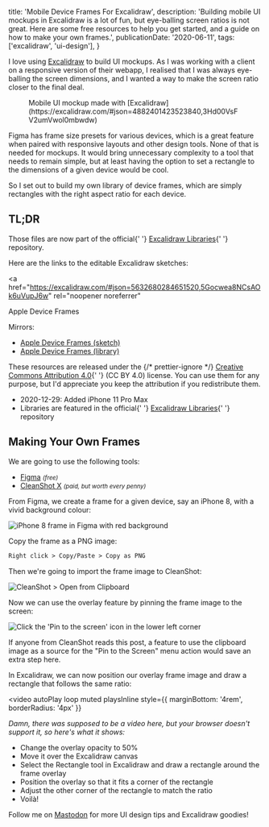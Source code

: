   title: 'Mobile Device Frames For Excalidraw',
  description:
    'Building mobile UI mockups in Excalidraw is a lot of fun, but eye-balling screen ratios is not great. Here are some free resources to help you get started, and a guide on how to make your own frames.',
  publicationDate: '2020-06-11',
  tags: ['excalidraw', 'ui-design'],
}


I love using [Excalidraw](https://excalidraw.com) to build UI mockups. As I was
working with a client on a responsive version of their webapp, I realised that
I was always eye-balling the screen dimensions, and I wanted a way to make the
screen ratio closer to the final deal.

<figure className="mb-8">
  <MobileMockup
    role="img"
    className="dark:hue-rotate-180 dark:invert"
    aria-label="A UI mockup for a product landing page on an iPhone 8"
  />
  <figcaption>
    Mobile UI mockup made with
    [Excalidraw](https://excalidraw.com/#json=4882401423523840,3Hd00VsFV2umVwol0mbwdw)
  </figcaption>
</figure>

Figma has frame size presets for various devices, which is a great feature when paired
with responsive layouts and other design tools. None of that is needed for
mockups. It would bring unnecessary complexity to a tool that needs to remain simple,
but at least having the option to set a rectangle to the dimensions of a given
device would be cool.

So I set out to build my own library of device frames, which are simply rectangles
with the right aspect ratio for each device.

## TL;DR

<Note status="success" icon={FiBook} title="Library files now available">
  Those files are now part of the official{' '}
  <a href="https://libraries.excalidraw.com/">Excalidraw Libraries</a>{' '}
  repository.
</Note>

Here are the links to the editable Excalidraw sketches:


<a
  href="https://excalidraw.com/#json=5632680284651520,5Gocwea8NCsAOk6uVupJ6w"
  rel="noopener noreferrer"
>
  <DiApple className="-mt-1 mr-1 inline-block" /> Apple Device Frames
</a>

<p mb={2}>Mirrors:</p>

- [Apple Device Frames (sketch)](/img/posts/2020/mobile-device-frames-for-excalidraw/apple-device-frames.excalidraw)
- [Apple Device Frames (library)](/img/posts/2020/mobile-device-frames-for-excalidraw/apple-device-frames.excalidrawlib)

<Note title="License" icon={FiFileText}>
  These resources are released under the {/* prettier-ignore */}
  <a href="https://creativecommons.org/licenses/by/4.0/">Creative Commons Attribution 4.0</a>{' '}
  (CC BY 4.0) license. You can use them for any purpose, but I'd appreciate you keep
  the attribution if you redistribute them.
</Note>

<Note status="info" title="Updates">
  <ul>
    <li>2020-12-29: Added iPhone 11 Pro Max</li>
    <li>
      Libraries are featured in the official{' '}
      <a href="https://libraries.excalidraw.com/">Excalidraw Libraries</a>{' '}
      repository
    </li>
  </ul>
</Note>

## Making Your Own Frames

We are going to use the following tools:

- [Figma](https://figma.com) _<small>(free)</small>_
- [CleanShot X](https://cleanshot.com/) _<small>(paid, but worth every penny)</small>_

From Figma, we create a frame for a given device, say an iPhone 8, with a vivid
background colour:

![iPhone 8 frame in Figma with red background](./figma-frame-iphone8.jpg)

Copy the frame as a PNG image:

```txt
Right click > Copy/Paste > Copy as PNG
```

Then we're going to import the frame image to CleanShot:

![CleanShot > Open from Clipboard](./cleanshot-import.jpg)

Now we can use the overlay feature by pinning the frame image to the screen:

![Click the 'Pin to the screen' icon in the lower left corner](./cleanshot-pin.jpg)


<Note title="CleanShot Feature Request" icon={GoLightBulb}>
  If anyone from CleanShot reads this post, a feature to use the clipboard image
  as a source for the "Pin to the Screen" menu action would save an extra step
  here.
</Note>

In Excalidraw, we can now position our overlay frame image and draw a rectangle
that follows the same ratio:

<video
  autoPlay
  loop
  muted
  playsInline
  style={{ marginBottom: '4rem', borderRadius: '4px' }}
>
  <source
    src="/img/posts/2020/mobile-device-frames-for-excalidraw/make-frame.webm"
    type="video/webm; codecs=vp9,vorbis"
  />
  <source
    src="/img/posts/2020/mobile-device-frames-for-excalidraw/make-frame.mp4"
    type="video/mp4"
  />
  <div>
    <em>
      Damn, there was supposed to be a video here, but your browser doesn't
      support it, so here's what it shows:
    </em>
    <ul>
      <li>Change the overlay opacity to 50%</li>
      <li>Move it over the Excalidraw canvas</li>
      <li>
        Select the Rectangle tool in Excalidraw and draw a rectangle around the
        frame overlay
      </li>
      <li>Position the overlay so that it fits a corner of the rectangle</li>
      <li>Adjust the other corner of the rectangle to match the ratio</li>
      <li>Voilà!</li>
    </ul>
  </div>
</video>

Follow me on [Mastodon](https://mamot.fr/@Franky47) for more UI design tips and Excalidraw goodies!
